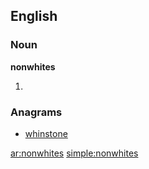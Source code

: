 ==English==

===Noun===
'''nonwhites'''

# {{plural of|[[nonwhite]]}}

===Anagrams===
* [[whinstone#English|whinstone]]

[[ar:nonwhites]]
[[simple:nonwhites]]